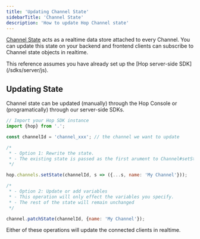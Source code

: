 ```yaml
---
title: 'Updating Channel State'
sidebarTitle: 'Channel State'
description: 'How to update Hop Channel state'
---
```


[Channel State](./channel-state) acts as a realtime data store attached
to every Channel. You can update this state on your backend and frontend clients
can subscribe to Channel state objects in realtime.

<Info>
	This reference assumes you have already set up the [Hop server-side
	SDK](/sdks/server/js).
</Info>

## Updating State

Channel state can be updated (manually) through the Hop Console or
(programatically) through our server-side SDKs.

```js updating-state.js
// Import your Hop SDK instance
import {hop} from '.';

const channelId = 'channel_xxx'; // the channel we want to update

/*
 * - Option 1: Rewrite the state.
 * - The existing state is passed as the first arument to Channel#setState
 */

hop.channels.setState(channelId, s => ({...s, name: 'My Channel'}));

/*
 * - Option 2: Update or add variables
 * - This operation will only effect the variables you specify.
 * - The rest of the state will remain unchanged
 */

channel.patchState(channelId, {name: 'My Channel'});
```

Either of these operations will update the connected clients in realtime.
